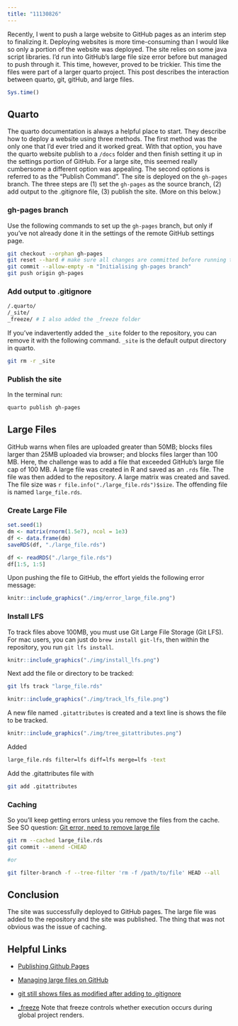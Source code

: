 ```yaml
---
title: "11130826"
---
```


Recently, I went to push a large website to GitHub pages as an interim step to finalizing it.  Deploying websites is more time-consuming than I would like so only a portion of the website was deployed.  The site relies on some java script libraries.  I'd run into GitHub's large file size error before but managed to push through it.  This time, however, proved to be trickier.  This time the files were part of a larger quarto project.  This post describes the interaction between quarto, git, gitHub, and large files.

```r
Sys.time()
```



## Quarto

The quarto documentation is always a helpful place to start. They describe how to deploy a website using three methods.  The first method was the only one that I'd ever tried and it worked great.  With that option, you have the quarto website publish to a `/docs` folder and then finish setting it up in the settings portion of GitHub.  For a large site, this seemed really cumbersome a different option was appealing.  The second options is referred to as the "Publish Command". The site is deployed on the `gh-pages` branch.  The three steps are (1) set the `gh-pages` as the source branch, (2) add output to the .gitignore file, (3) publish the site. (More on this below.)

### gh-pages branch

Use the following commands to set up the `gh-pages` branch, but only if you've not already done it in the settings of the remote GitHub settings page.

```bash
git checkout --orphan gh-pages
git reset --hard # make sure all changes are committed before running this!
git commit --allow-empty -m "Initialising gh-pages branch"
git push origin gh-pages
```


### Add output to .gitignore

```bash
/.quarto/
/_site/
_freeze/ # I also added the _freeze folder
```


If you've indavertently added the `_site` folder to the repository, you can remove it with the following command.  `_site` is the default output directory in quarto.

```bash
git rm -r _site
```

### Publish the site

In the terminal run:

```bash
quarto publish gh-pages
```


## Large Files

GitHub warns when files are uploaded greater than 50MB; blocks files larger than 25MB uploaded via browser; and blocks files larger than 100 MB.  Here, the challenge was to add a file that exceeded GitHub's large file cap of 100 MB.  A large file was created in R and saved as an `.rds` file.  The file was then added to the repository.  A large matrix was created and saved.  The file size was `r file.info("./large_file.rds")$size `. The offending file is named `large_file.rds`.

### Create Large File

```r
set.seed(1)
dm <- matrix(rnorm(1.5e7), ncol = 1e3)
df <- data.frame(dm)
saveRDS(df, "./large_file.rds")
```


```r
df <- readRDS("./large_file.rds")
df[1:5, 1:5]
```

Upon pushing the file to GitHub, the effort yields the following error message:


```r
knitr::include_graphics("./img/error_large_file.png")
```

### Install LFS

To track files above 100MB, you must use Git Large File Storage (Git LFS). For mac users, you can just do `brew install git-lfs`, then within the repository, you run `git lfs install`.  

```r
knitr::include_graphics("./img/install_lfs.png")
```

Next add the file or directory to be tracked:

```bash
git lfs track "large_file.rds"
```


```r
knitr::include_graphics("./img/track_lfs_file.png")
```

A new file named `.gitattributes` is created and a text line is shows the file to be tracked.

```r
knitr::include_graphics("./img/tree_gitattributes.png")
```


Added

```bash
large_file.rds filter=lfs diff=lfs merge=lfs -text
```

Add the .gitattributes file with

```bash
git add .gitattributes
```



### Caching 

So you'll keep getting errors unless you remove the files from the cache. See SO question:  [Git error, need to remove large file](https://stackoverflow.com/questions/33360043/git-error-need-to-remove-large-file)

```bash
git rm --cached large_file.rds
git commit --amend -CHEAD

#or

git filter-branch -f --tree-filter 'rm -f /path/to/file' HEAD --all

```

## Conclusion

The site was successfully deployed to GitHub pages.  The large file was added to the repository and the site was published.  The thing that was not obvious was the issue of caching.

## Helpful Links

- [Publishing Github Pages](https://quarto.org/docs/publishing/github-pages.html#publish-command)

- [Managing large files on GitHub](https://docs.github.com/en/repositories/working-with-files/managing-large-files)

- [git still shows files as modified after adding to .gitignore](https://stackoverflow.com/questions/9750606/git-still-shows-files-as-modified-after-adding-to-gitignore)

- [_freeze](https://quarto.org/docs/projects/code-execution.html#freeze) Note that freeze controls whether execution occurs during global project renders.